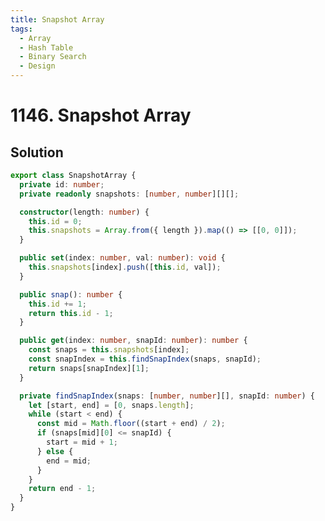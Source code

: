 ```yaml
---
title: Snapshot Array
tags:
  - Array
  - Hash Table
  - Binary Search
  - Design
---
```


# 1146. Snapshot Array

<Badges>
  <LevelBadge level="medium" />
  <TopicBadge name="Array" slug="array" />
  <TopicBadge name="Hash Table" slug="hash-table" />
  <TopicBadge name="Binary Search" slug="binary-search" />
  <TopicBadge name="Design" slug="design" />
</Badges>

## Solution

```typescript filename="solution.ts" copy
export class SnapshotArray {
  private id: number;
  private readonly snapshots: [number, number][][];

  constructor(length: number) {
    this.id = 0;
    this.snapshots = Array.from({ length }).map(() => [[0, 0]]);
  }

  public set(index: number, val: number): void {
    this.snapshots[index].push([this.id, val]);
  }

  public snap(): number {
    this.id += 1;
    return this.id - 1;
  }

  public get(index: number, snapId: number): number {
    const snaps = this.snapshots[index];
    const snapIndex = this.findSnapIndex(snaps, snapId);
    return snaps[snapIndex][1];
  }

  private findSnapIndex(snaps: [number, number][], snapId: number) {
    let [start, end] = [0, snaps.length];
    while (start < end) {
      const mid = Math.floor((start + end) / 2);
      if (snaps[mid][0] <= snapId) {
        start = mid + 1;
      } else {
        end = mid;
      }
    }
    return end - 1;
  }
}
```

<ProblemLink
  codingSite="leetcode"
  href="https://leetcode.com/problems/snapshot-array"
  title="Snapshot Array"
/>
